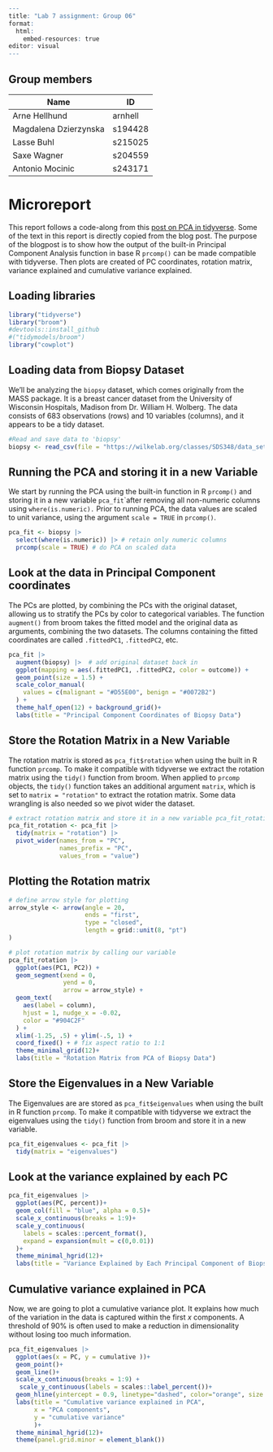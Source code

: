 ```r
---
title: "Lab 7 assignment: Group 06"
format: 
  html:
    embed-resources: true
editor: visual
---
```

## Group members 

| Name                  | ID      |
|-----------------------|---------|
| Arne Hellhund         | arnhell |
| Magdalena Dzierzynska | s194428 |
| Lasse Buhl            | s215025 |
| Saxe Wagner           | s204559 |
| Antonio Mocinic       | s243171 |

# Microreport

This report follows a code-along from this [post on PCA in tidyverse](https://clauswilke.com/blog/2020/09/07/pca-tidyverse-style/). Some of the text in this report is directly copied from the blog post. The purpose of the blogpost is to show how the output of the built-in Principal Component Analysis function in base R `prcomp()` can be made compatible with tidyverse. Then plots are created of PC coordinates, rotation matrix, variance explained and cumulative variance explained.

## Loading libraries

```r
library("tidyverse")
library("broom") 
#devtools::install_github
#("tidymodels/broom")
library("cowplot")
```

## Loading data from Biopsy Dataset

We’ll be analyzing the `biopsy` dataset, which comes originally from the MASS package. It is a breast cancer dataset from the University of Wisconsin Hospitals, Madison from Dr. William H. Wolberg. The data consists of 683 observations (rows) and 10 variables (columns), and it appears to be a tidy dataset.

```r
#Read and save data to 'biopsy'
biopsy <- read_csv(file = "https://wilkelab.org/classes/SDS348/data_sets/biopsy.csv")
```

## Running the PCA and storing it in a new Variable

We start by running the PCA using the built-in function in R `prcomp()` and storing it in a new variable `pca_fit`\`after removing all non-numeric columns using `where(is.numeric).` Prior to running PCA, the data values are scaled to unit variance, using the argument `scale = TRUE` in `prcomp()`.

```r
pca_fit <- biopsy |> 
  select(where(is.numeric)) |> # retain only numeric columns
  prcomp(scale = TRUE) # do PCA on scaled data
```

## Look at the data in Principal Component coordinates

The PCs are plotted, by combining the PCs with the original dataset, allowing us to stratify the PCs by color to categorical variables. The function `augment()` from broom takes the fitted model and the original data as arguments, combining the two datasets. The columns containing the fitted coordinates are called `.fittedPC1`, `.fittedPC2`, etc.

```r
pca_fit |> 
  augment(biopsy) |>  # add original dataset back in
  ggplot(mapping = aes(.fittedPC1, .fittedPC2, color = outcome)) + 
  geom_point(size = 1.5) +
  scale_color_manual(
    values = c(malignant = "#D55E00", benign = "#0072B2")
  ) +
  theme_half_open(12) + background_grid()+
  labs(title = "Principal Component Coordinates of Biopsy Data")
```

## Store the Rotation Matrix in a New Variable

The rotation matrix is stored as `pca_fit$rotation` when using the built in R function `prcomp`. To make it compatible with tidyverse we extract the rotation matrix using the `tidy()` function from broom. When applied to `prcomp` objects, the `tidy()` function takes an additional argument `matrix`, which is set to `matrix = "rotation"` to extract the rotation matrix. Some data wrangling is also needed so we pivot wider the dataset.

```r
# extract rotation matrix and store it in a new variable pca_fit_rotation
pca_fit_rotation <- pca_fit |> 
  tidy(matrix = "rotation") |> 
  pivot_wider(names_from = "PC",
              names_prefix = "PC",
              values_from = "value")
```

## Plotting the Rotation matrix

```r
# define arrow style for plotting
arrow_style <- arrow(angle = 20,
                     ends = "first",
                     type = "closed",
                     length = grid::unit(8, "pt")
)

# plot rotation matrix by calling our variable
pca_fit_rotation |> 
  ggplot(aes(PC1, PC2)) +
  geom_segment(xend = 0,
               yend = 0,
               arrow = arrow_style) +
  geom_text(
    aes(label = column),
    hjust = 1, nudge_x = -0.02, 
    color = "#904C2F"
  ) +
  xlim(-1.25, .5) + ylim(-.5, 1) +
  coord_fixed() + # fix aspect ratio to 1:1
  theme_minimal_grid(12)+
  labs(title = "Rotation Matrix from PCA of Biopsy Data")

```

## Store the Eigenvalues in a New Variable

The Eigenvalues are are stored as `pca_fit$eigenvalues` when using the built in R function `prcomp`. To make it compatible with tidyverse we extract the eigenvalues using the `tidy()` function from broom and store it in a new variable.

```r
pca_fit_eigenvalues <- pca_fit |> 
  tidy(matrix = "eigenvalues")
```

## Look at the variance explained by each PC

```r
pca_fit_eigenvalues |> 
  ggplot(aes(PC, percent))+
  geom_col(fill = "blue", alpha = 0.5)+
  scale_x_continuous(breaks = 1:9)+
  scale_y_continuous(
    labels = scales::percent_format(),
    expand = expansion(mult = c(0,0.01))
  )+
  theme_minimal_hgrid(12)+
  labs(title = "Variance Explained by Each Principal Component of Biopsy Data")
```

## Cumulative variance explained in PCA

Now, we are going to plot a cumulative variance plot. It explains how much of the variation in the data is captured within the first *x* components. A threshold of 90% is often used to make a reduction in dimensionality without losing too much information. 

```r
pca_fit_eigenvalues |>
  ggplot(aes(x = PC, y = cumulative ))+
  geom_point()+
  geom_line()+
  scale_x_continuous(breaks = 1:9) +
   scale_y_continuous(labels = scales::label_percent())+
  geom_hline(yintercept = 0.9, linetype="dashed", color="orange", size = 1)+
  labs(title = "Cumulative variance explained in PCA",
       x = "PCA components",
       y = "cumulative variance"
       )+
  theme_minimal_hgrid(12)+
  theme(panel.grid.minor = element_blank())

  
 
```

